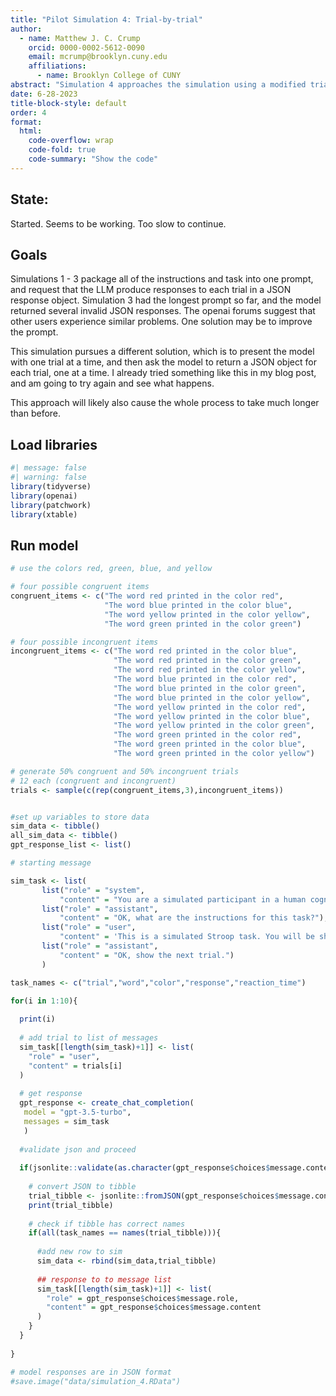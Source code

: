 ```yaml
---
title: "Pilot Simulation 4: Trial-by-trial"
author:
  - name: Matthew J. C. Crump
    orcid: 0000-0002-5612-0090
    email: mcrump@brooklyn.cuny.edu
    affiliations:
      - name: Brooklyn College of CUNY
abstract: "Simulation 4 approaches the simulation using a modified trial-by-trial prompt structure. Previous simulations sent a large prompt containing all of the trials. A frequent problem was the model returned invalid JSON results. The refactored approach here may help address that problem."
date: 6-28-2023
title-block-style: default
order: 4
format:
  html:
    code-overflow: wrap
    code-fold: true
    code-summary: "Show the code"
---
```


## State:

Started. Seems to be working. Too slow to continue. 

## Goals

Simulations 1 - 3 package all of the instructions and task into one prompt, and request that the LLM produce responses to each trial in a JSON response object. Simulation 3 had the longest prompt so far, and the model returned several invalid JSON responses. The openai forums suggest that other users experience similar problems. One solution may be to improve the prompt. 

This simulation pursues a different solution, which is to present the model with one trial at a time, and then ask the model to return a JSON object for each trial, one at a time. I already tried something like this in my blog post, and am going to try again and see what happens.

This approach will likely also cause the whole process to take much longer than before.


## Load libraries

```r
#| message: false
#| warning: false
library(tidyverse)
library(openai)
library(patchwork)
library(xtable)
```


## Run model

```r
# use the colors red, green, blue, and yellow

# four possible congruent items
congruent_items <- c("The word red printed in the color red",
                     "The word blue printed in the color blue",
                     "The word yellow printed in the color yellow",
                     "The word green printed in the color green")

# four possible incongruent items
incongruent_items <- c("The word red printed in the color blue",
                       "The word red printed in the color green",
                       "The word red printed in the color yellow",
                       "The word blue printed in the color red",
                       "The word blue printed in the color green",
                       "The word blue printed in the color yellow",
                       "The word yellow printed in the color red",
                       "The word yellow printed in the color blue",
                       "The word yellow printed in the color green",
                       "The word green printed in the color red",
                       "The word green printed in the color blue",
                       "The word green printed in the color yellow")

# generate 50% congruent and 50% incongruent trials
# 12 each (congruent and incongruent)
trials <- sample(c(rep(congruent_items,3),incongruent_items))


#set up variables to store data
sim_data <- tibble()
all_sim_data <- tibble()
gpt_response_list <- list()

# starting message

sim_task <- list(
       list("role" = "system",
           "content" = "You are a simulated participant in a human cognition experiment. Your task is to respond as quickly and accurately as possible, and record your simulated responses in JSON. The JSON object should only contain the results for the current trial."),
       list("role" = "assistant",
           "content" = "OK, what are the instructions for this task?"),
       list("role" = "user",
           "content" = 'This is a simulated Stroop task. You will be shown a Stroop item in the form of a sentence. The sentence will describe a word presented in a particular ink-color. Your task is to identify the ink-color of the word as quickly and accurately as possible. Put the simulated identification response and reaction time into a JSON array using this format: [{"trial": "trial number, integer", "word": "the name of the word, string","color": "the color of the word, string","response": "the simulated identification response, string","reaction_time": "the simulated reaction time, milliseconds an integer"}].'),
       list("role" = "assistant",
           "content" = "OK, show the next trial.")
       )

task_names <- c("trial","word","color","response","reaction_time")

for(i in 1:10){
  
  print(i)
  
  # add trial to list of messages
  sim_task[[length(sim_task)+1]] <- list(
    "role" = "user",
    "content" = trials[i]
  )
  
  # get response
  gpt_response <- create_chat_completion(
   model = "gpt-3.5-turbo",
   messages = sim_task
   )
  
  #validate json and proceed
  
  if(jsonlite::validate(as.character(gpt_response$choices$message.content)) == TRUE){
    
    # convert JSON to tibble
    trial_tibble <- jsonlite::fromJSON(gpt_response$choices$message.content)
    print(trial_tibble)
    
    # check if tibble has correct names
    if(all(task_names == names(trial_tibble))){
      
      #add new row to sim
      sim_data <- rbind(sim_data,trial_tibble)
      
      ## response to to message list
      sim_task[[length(sim_task)+1]] <- list(
        "role" = gpt_response$choices$message.role,
        "content" = gpt_response$choices$message.content
      )
    }
  }
  
}

# model responses are in JSON format
#save.image("data/simulation_4.RData")
```











